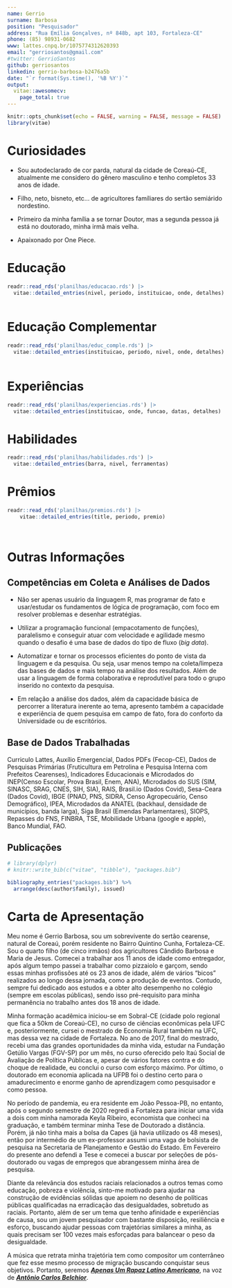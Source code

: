 ```yaml
---
name: Gerrio
surname: Barbosa
position: "Pesquisador"
address: "Rua Emília Gonçalves, nº 848b, apt 103, Fortaleza-CE"
phone: (85) 98931-0682
www: lattes.cnpq.br/1075774312620393
email: "gerriosantos@gmail.com"
#twitter: GerrioSantos
github: gerriosantos
linkedin: gerrio-barbosa-b2476a5b
date: "`r format(Sys.time(), '%B %Y')`"
output: 
  vitae::awesomecv:
    page_total: true
---
```


```r
knitr::opts_chunk$set(echo = FALSE, warning = FALSE, message = FALSE)
library(vitae)
```



# Curiosidades

- Sou autodeclarado de cor parda, natural da cidade de Coreaú-CE, atualmente me considero do gênero masculino e tenho completos 33 anos de idade.

- Filho, neto, bisneto, etc... de agricultores famíliares do sertão semiárido nordestino.

- Primeiro da minha família a se tornar Doutor, mas a segunda pessoa já está no doutorado, minha irmã mais velha.

- Apaixonado por One Piece.


# Educação

```r
readr::read_rds('planilhas/educacao.rds') |>
  vitae::detailed_entries(nivel, periodo, instituicao, onde, detalhes)
  
```

# Educação Complementar

```r
readr::read_rds('planilhas/educ_comple.rds') |>
  vitae::detailed_entries(instituicao, periodo, nivel, onde, detalhes)
  
```



# Experiências

```r
readr::read_rds('planilhas/experiencias.rds') |> 
  vitae::detailed_entries(instituicao, onde, funcao, datas, detalhes)


```


# Habilidades

```r

readr::read_rds('planilhas/habilidades.rds') |> 
  vitae::detailed_entries(barra, nivel, ferramentas)


```

# Prêmios

```r
readr::read_rds('planilhas/premios.rds') |> 
    vitae::detailed_entries(title, periodo, premio)

  

```

# Outras Informações

## **Competências em Coleta e Análises de Dados**

 - Não ser apenas usuário da linguagem R, mas programar de fato e usar/estudar os fundamentos de lógica de programação, com foco em resolver problemas e desenhar estratégias.
 
 - Utilizar a programação funcional (empacotamento de funções), paralelismo e conseguir atuar com velocidade e agilidade mesmo quando o desafio é uma base de dados do tipo de fluxo (_big data_).
 
 - Automatizar e tornar os processos eficientes do ponto de vista da linguagem e da pesquisa. Ou seja, usar menos tempo na coleta/limpeza das bases de dados e mais tempo na análise dos resultados. Além de usar a linguagem de forma colaborativa e reprodutível para todo o grupo inserido no contexto da pesquisa.
 
 - Em relação a análise dos dados, além da capacidade básica de percorrer a literatura inerente ao tema, apresento também a capacidade e experiência de quem pesquisa em campo de fato, fora do conforto da Universidade ou de escritórios.
 
## **Base de Dados Trabalhadas**

Curriculo Lattes, Auxílio Emergencial, Dados PDFs (Fecop-CE), Dados de Pesquisas Primárias (Fruticultura em Petrolina e Pesquisa Interna com Prefeitos Cearenses), Indicadores Educacionais e Microdados do INEP(Censo Escolar, Prova Brasil, Enem, ANA), Microdados do SUS (SIM, SINASC,  SRAG, CNES, SIH, SIA), RAIS, Brasil.io (Dados Covid), Sesa-Ceara (Dados Covid), IBGE (PNAD, PNS, SIDRA, Censo Agropecuário, Censo Demográfico), IPEA, Microdados da ANATEL (backhaul, densidade de municípios, banda larga), Siga Brasil (Emendas Parlamentares), SIOPS, Repasses do FNS, FINBRA, TSE, Mobilidade Urbana (google e apple), Banco Mundial, FAO.



## **Publicações**

```r
# library(dplyr)
# knitr::write_bib(c("vitae", "tibble"), "packages.bib")

bibliography_entries("packages.bib") %>%
  arrange(desc(author$family), issued)
```





\newpage

# Carta de Apresentação

Meu nome é Gerrio Barbosa, sou um sobrevivente do sertão cearense, natural de Coreaú, porém residente no Bairro Quintino Cunha, Fortaleza-CE. Sou o quarto filho (de cinco irmãos) dos agricultores Cândido Barbosa e Maria de Jesus. Comecei a trabalhar aos 11 anos de idade como entregador, após algum tempo passei a trabalhar como pizzaiolo e garçom, sendo essas minhas profissões até os 23 anos de idade, além de vários "bicos" realizados ao longo dessa jornada, como a produção de eventos. Contudo, sempre fui dedicado aos estudos e a obter alto desempenho no colégio (sempre em escolas públicas), sendo isso pré-requisito para minha permanência no trabalho antes dos 18 anos de idade. 


Minha formação acadêmica iniciou-se em Sobral-CE (cidade polo regional que fica a 50km de Coreaú-CE), no curso de ciências econômicas pela UFC e, posteriormente, cursei o mestrado de Economia Rural também na UFC, mas dessa vez na cidade de Fortaleza. No ano de 2017, final do mestrado, recebi uma das grandes oportunidades da minha vida, estudar na Fundação Getúlio Vargas (FGV-SP)  por um mês, no curso oferecido pelo Itaú Social de  Avaliação de Política Públicas e, apesar de vários fatores contra e do choque de realidade, eu conclui o curso com esforço máximo. Por último, o doutorado em economia aplicada na UFPB foi o destino certo para o amadurecimento e enorme ganho de aprendizagem como pesquisador e como pessoa.  


No período de pandemia, eu era residente em João Pessoa-PB, no entanto, após o segundo semestre de 2020 regredi a Fortaleza para iniciar uma vida a dois com minha namorada Keyla Ribeiro, economista que conheci na graduação, e também terminar minha Tese de Doutorado a distância. Porém, já não tinha mais a bolsa da Capes (já havia utilizado os 48 meses), então por intermédio de um ex-professor assumi uma vaga de bolsista de pesquisa na Secretaria de Planejamento e Gestão do Estado. Em Fevereiro do presente ano defendi a Tese e comecei a buscar por seleções de pós-doutorado ou vagas de empregos que abrangessem minha área de pesquisa.

Diante da relevância dos estudos raciais relacionados a outros temas como educação, pobreza e violência, sinto-me motivado para ajudar na construção de evidências sólidas que apoiem no desenho de políticas públicas qualificadas na erradicação das desigualdades, sobretudo as raciais. Portanto, além de ser um tema que tenho afinidade e experiências de causa, sou um jovem pesquisador com bastante disposição, resiliência e esforço, buscando ajudar pessoas com trajetórias similares a minha, as quais precisam ser 100 vezes mais esforçadas para balancear o peso da desigualdade.


A música que retrata minha trajetória tem como compositor um conterrâneo que fez esse mesmo processo de migração buscando conquistar seus objetivos. Portanto, seremos
[**_Apenas Um Rapaz Latino Americano_**](https://youtu.be/8VcZURSMetg), na voz de [**_Antônio Carlos Belchior_**](https://pt.wikipedia.org/wiki/Belchior#cite_note-trovador-2).


